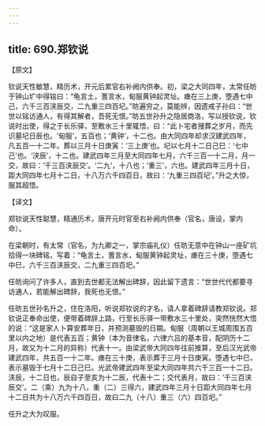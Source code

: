 ```yaml
---
---
---
```

title: 690.郑钦说
---



【原文】

钦说天性敏慧，精历术，开元后累官右补阙内供奉。初，梁之大同四年，太常任昉于钟山圹中得铭曰：“龟言土，蓍言水，甸服黄钟起灵址。瘗在三上庚，堕遇七中己，六千三百浃辰交，二九重三四百圮。”昉遍穷之，莫能辨，因遗戒子孙曰：“世世以铭访通人，有得其解者，吾死无恨。”昉五世孙升之隐居商洛，写以授钦说，钦说时出使，得之于长乐驿，至敷水三十里辄悟，曰：“此卜宅者搜葬之岁月，而先识墓圮日辰也。‘甸服’，五百也；‘黄钟’，十二也。由大同四年却求汉建武四年，凡五百一十二年。葬以三月十日庚寅：‘三上庚’也。圮以七月十二日己巳：‘七中己’也。‘浃辰’，十二也。建武四年三月至大同四年七月，六千三百一十二月，月一交，故曰：‘千三百浃辰交’。‘二九’，十八也；‘重三’，六也。建武四年三月十日，距大同四年七月十二日，十八万六千四百日，故曰：‘九重三四百圮’。”升之大惊，服其超悟。

【译文】

郑钦说天性聪慧，精通历术，唐开元时官至右补阙内供奉（官名，唐设，掌内命）。

在梁朝时，有太常（官名，为九卿之一，掌宗庙礼仪）任昉无意中在钟山一座矿坑拾得一块碑铭，写着：“龟言土，蓍言水，甸服黄钟起灵址，瘗在三十庚，堕遇七中巳，六千三百浃辰交，二九重三四百圯。”

任昉询问了许多人，直到去世都无法解出碑辞，因此留下遗言：“世世代代都要寻访通人，若能解出碑辞，我死也无恨。”

任昉五世孙名升之，住在洛阳，听说郑钦说的才名，请人拿着碑辞请教郑钦说。郑钦说正奉命出使，便带着碑辞上路，行至长乐驿一带敷水三十里处，突然恍然大悟的说：“这是家人卜算安葬年日，并预测墓毁的日期。甸服（周朝以王城周围五百里以内之地）是代表五百；黄钟（本为音律名，六律六吕的基本音，配阴历十二月，故又为十二月的异称）代表十一。由梁武帝大同四年往前推算，至后汉光武帝建武四年，共五百一十二年。瘗在三十庚，表示葬于三月十日庚寅。堕遇七中巳，表示墓毁于七月十二日己巳。光武帝建武四年至梁大同四年共六千三百一十二日。浃辰，十二日也，辰自子至亥为十二辰，代表十二；交代表月，故曰：‘千三百浃辰交’。二（乘）九为十八，重（二）三得六，建武四年三月十日距大同四年七月十二日共为十八万六千四百日，故曰二九（十八）重三（六）四百圯。”

任升之大为叹服。